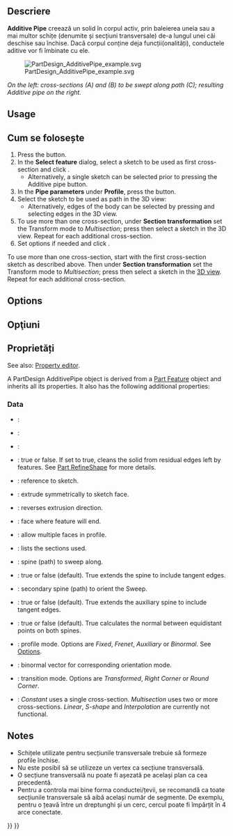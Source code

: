 <languages/>

{{Docnav
|[[PartDesign_AdditiveLoft|Additive loft]]
|[[PartDesign_AdditiveHelix|Additive helix]]
|[[PartDesign_Workbench|PartDesign]]
|IconL=PartDesign_AdditiveLoft.svg
|IconR=PartDesign_AdditiveHelix.svg
|IconC=Workbench_PartDesign.svg
}}

<div class="mw-translate-fuzzy">
{{GuiCommand/ro
|Name=PartDesign AdditivePipe
|Name/ro=PartDesign AdditivePipe
|Workbenches=[[PartDesign Workbench/ro|PartDesign]]
|MenuLocation=PartDesign → Additive pipe
|Version=0.17
|SeeAlso=[[PartDesign AdditiveLoft/ro|PartDesign Additive Loft]]
}}
</div>

<span id="Description"></span>
==Descriere==

'''Additive Pipe''' creează un solid în corpul activ, prin baleierea uneia sau a mai multor schițe (denumite și secțiuni transversale) de-a lungul unei căi deschise sau închise. Dacă corpul conține deja funcții(onalități), conductele aditive vor fi îmbinate cu ele.

[[File:PartDesign AdditivePipe example.svg|none]]
<div class="mw-translate-fuzzy">
''On the left: cross-sections (A) and (B) to be swept along path (C); resulting Additive pipe on the right.''
</div>

==Usage== 

<div class="mw-translate-fuzzy">
== Cum se folosește ==
</div>

<div class="mw-translate-fuzzy">
# Press the {{KEY|[[Image:PartDesign AdditivePipe.png|24px]] '''Additive pipe'''}} button.
# In the '''Select feature''' dialog, select a sketch to be used as first cross-section and click {{KEY|OK}}.
#* Alternatively, a single sketch can be selected prior to pressing the Additive pipe button.
# In the '''Pipe parameters''' under '''Profile''', press the {{KEY|Object}} button.
# Select the sketch to be used as path in the 3D view:
#* Alternatively, edges of the body can be selected by pressing {{KEY|Add Edge}} and selecting edges in the 3D view. 
# To use more than one cross-section, under '''Section transformation''' set the Transform mode to ''Multisection''; press {{KEY|Add Section}} then select a sketch in the 3D view. Repeat for each additional cross-section.
# Set options if needed and click {{KEY|OK}}.
</div>

To use more than one cross-section, start with the first cross-section sketch as described above. Then under '''Section transformation''' set the Transform mode to ''Multisection''; press {{Button|Add Section}} then select a sketch in the [[3D view]]. Repeat for each additional cross-section.

==Options== 

<div class="mw-translate-fuzzy">
== Opţiuni ==
</div>

<span id="Properties"></span>
==Proprietăți==

See also: [[Property_editor|Property editor]].

A PartDesign AdditivePipe object is derived from a [[Part_Feature|Part Feature]] object and inherits all its properties. It also has the following additional properties:

===Data===

{{TitleProperty|Base}}

* {{PropertyData|Add Sub Shape|PartShape|Hidden}}: 
* {{PropertyData|Base Feature|Link|Hidden}}: 
* {{PropertyData|_Body|LinkHidden|Hidden}}: 

{{TitleProperty|Part Design}}

* {{PropertyData|Refine}}: true or false. If set to true, cleans the solid from residual edges left by features. See [[Part RefineShape|Part RefineShape]] for more details.

{{TitleProperty|Sketch Based}}

* {{PropertyData|Profile|LinkSub}}: reference to sketch.
* {{PropertyData|Midplane|Bool}}: extrude symmetrically to sketch face.
* {{PropertyData|Reversed|Bool}}: reverses extrusion direction.
* {{PropertyData|Up To Face|LinkSub}}: face where feature will end.
* {{PropertyData|Allow Multi Face|Bool}}: allow multiple faces in profile.

{{TitleProperty|Sweep}}

* {{PropertyData|Sections|LinkSubList}}: lists the sections used.
* {{PropertyData|Spine|LinkSub}}: spine (path) to sweep along.
* {{PropertyData|Spine Tangent|Bool}}: true or false (default). True extends the spine to include tangent edges.
* {{PropertyData|Auxiliary Spine|LinkSub|Hidden}}: secondary spine (path) to orient the Sweep.
* {{PropertyData|Auxiliary Spine Tangent|Bool}}: true or false (default). True extends the auxiliary spine to include tangent edges.
* {{PropertyData|Auxiliary Curvelinear|Bool}}: true or false (default). True calculates the normal between equidistant points on both spines.
* {{PropertyData|Mode|Enumeration}}: profile mode. Options are ''Fixed'', ''Frenet'', ''Auxiliary'' or ''Binormal''. See [[#Options|Options]].
* {{PropertyData|Binormal|Vector}}: binormal vector for corresponding orientation mode.
* {{PropertyData|Transition|Enumeration}}: transition mode. Options are ''Transformed'', ''Right Corner'' or ''Round Corner''.
* {{PropertyData|Transformation|Enumeration}}: ''Constant'' uses a single cross-section. ''Multisection'' uses two or more cross-sections. ''Linear'', ''S-shape'' and ''Interpolation'' are currently not functional.

==Notes==

<div class="mw-translate-fuzzy">
* Schițele utilizate pentru secțiunile transversale trebuie să formeze profile închise.
* Nu este posibil să se utilizeze un vertex ca secțiune transversală.
* O secțiune transversală nu poate fi așezată pe același plan ca cea precedentă.
* Pentru a controla mai bine forma conductei/țevii, se recomandă ca toate secțiunile transversale să aibă același număr de segmente. De exemplu, pentru o țeavă între un dreptunghi și un cerc, cercul poate fi împărțit în 4 arce conectate.
</div>


{{Docnav
|[[PartDesign_AdditiveLoft|Additive loft]]
|[[PartDesign_AdditiveHelix|Additive helix]]
|[[PartDesign_Workbench|PartDesign]]
|IconL=PartDesign_AdditiveLoft.svg
|IconR=PartDesign_AdditiveHelix.svg
|IconC=Workbench_PartDesign.svg
}}

{{PartDesign Tools navi{{#translation:}}}}
{{Userdocnavi{{#translation:}}}}